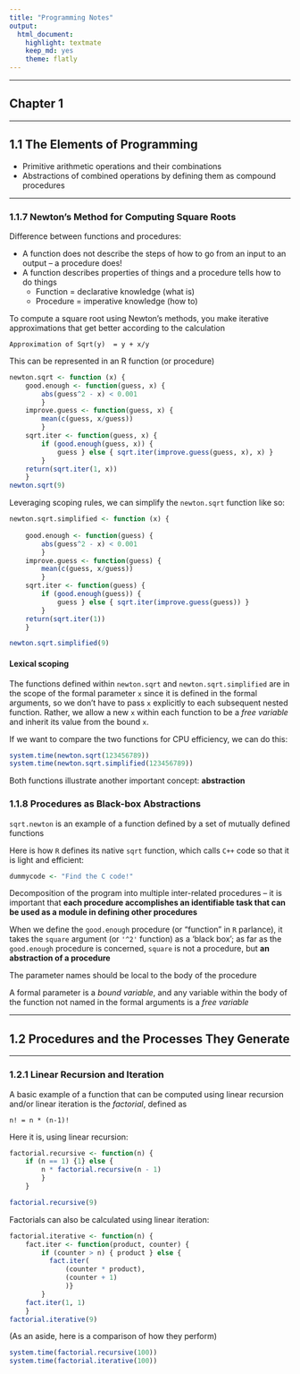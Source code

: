 ```yaml
---
title: "Programming Notes"
output:
  html_document:
    highlight: textmate
    keep_md: yes
    theme: flatly
---
```

<hr>
## Chapter 1 
<hr>

## 1.1 The Elements of Programming

- Primitive arithmetic operations and their combinations
- Abstractions of combined operations by defining them as compound procedures

<hr>
### **1.1.7** Newton's Method for Computing Square Roots

Difference between functions and procedures:  

- A function does not describe the steps of how to go from an input to an output -- a procedure does! 
- A function describes properties of things and a procedure tells how to do things
    - Function = declarative knowledge (what is) 
    - Procedure = imperative knowledge (how to)

To compute a square root using Newton's methods,  you make iterative approximations that get better according to the calculation

    Approximation of Sqrt(y)  = y + x/y

This can be represented in an R function (or procedure)

```r

newton.sqrt <- function (x) {
    good.enough <- function(guess, x) {
        abs(guess^2 - x) < 0.001
        }
    improve.guess <- function(guess, x) {
        mean(c(guess, x/guess))
        }
    sqrt.iter <- function(guess, x) {
        if (good.enough(guess, x)) { 
            guess } else { sqrt.iter(improve.guess(guess, x), x) }
        }
    return(sqrt.iter(1, x))
    }
newton.sqrt(9)
```

Leveraging scoping rules, we can simplify the `newton.sqrt` function like so:

```r

newton.sqrt.simplified <- function (x) {
    
    good.enough <- function(guess) {
        abs(guess^2 - x) < 0.001
        }
    improve.guess <- function(guess) {
        mean(c(guess, x/guess))
        }
    sqrt.iter <- function(guess) {
        if (good.enough(guess)) { 
            guess } else { sqrt.iter(improve.guess(guess)) }
        }
    return(sqrt.iter(1))
    }

newton.sqrt.simplified(9)
```

#### Lexical scoping

The functions defined within `newton.sqrt` and `newton.sqrt.simplified` are in the scope of the formal parameter `x` since it is defined in the formal arguments, so we don't have to pass `x` explicitly to each subsequent nested function. Rather, we allow a new `x` within each function to be a _free variable_ and inherit its value from the bound `x`.


If we want to compare the two functions for CPU efficiency, we can do this:

```r
system.time(newton.sqrt(123456789))
system.time(newton.sqrt.simplified(123456789))
```

Both functions illustrate another important concept: **abstraction**

### **1.1.8** Procedures as Black-box Abstractions

`sqrt.newton` is an example of a function defined by a set of mutually defined functions

Here is how `R` defines its native `sqrt` function, which calls `C++` code so that it is light and efficient:

```r
dummycode <- "Find the C code!"
```

Decomposition of the program into multiple inter-related procedures -- it is important that **each procedure accomplishes an identifiable task that can be used as a module in defining other procedures**

When we define the `good.enough` procedure (or "function" in `R` parlance), it takes the `square` argument (or `'^2'` function) as a 'black box'; as far as the `good.enough` procedure is concerned, `square` is not a procedure, but **an abstraction of a procedure**

The parameter names should be local to the body of the procedure

A formal parameter is a _bound variable_, and any variable within the body of the function not named in the formal arguments is a _free variable_

<hr>

## **1.2** Procedures and the Processes They Generate

<hr>

### **1.2.1** Linear Recursion and Iteration

A basic example of a function that can be computed using linear recursion and/or linear iteration is the _factorial_, defined as 

    n! = n * (n-1)!

Here it is, using linear recursion:

```r

factorial.recursive <- function(n) {
    if (n == 1) {1} else {
        n * factorial.recursive(n - 1)
        }
    }

factorial.recursive(9)
```

Factorials can also be calculated using linear iteration:

```r
factorial.iterative <- function(n) {
    fact.iter <- function(product, counter) {
        if (counter > n) { product } else {
          fact.iter(
              (counter * product),
              (counter + 1)
              )}
        }
    fact.iter(1, 1)
    }
factorial.iterative(9)
```

(As an aside, here is a comparison of how they perform)

```r
system.time(factorial.recursive(100))
system.time(factorial.iterative(100))
```


